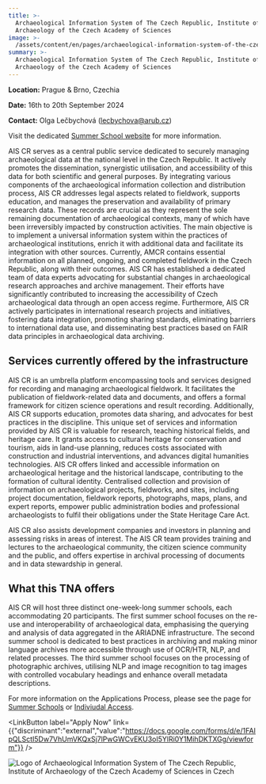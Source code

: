 ```yaml
---
title: >-
  Archaeological Information System of The Czech Republic, Institute of
  Archaeology of the Czech Academy of Sciences
image: >-
  /assets/content/en/pages/archaeological-information-system-of-the-czech-republic-institute-of-archaeology-of-the-czech-academy-of-sciences-brno-institute-of-archaeology-of-the-czech-academy-of-sciences-prague-brno-czech/image.jpg
summary: >-
  Archaeological Information System of The Czech Republic, Institute of
  Archaeology of the Czech Academy of Sciences
---
```

**Location:** Prague & Brno, Czechia

**Date:** 16th to 20th September 2024

**Contact:** Olga Lečbychová ([lecbychova@arub.cz](mailto:lecbychova@arub.cz))

Visit the dedicated [Summer School website](https://aiscr.cz/atRium) for more information.

AIS CR serves as a central public service dedicated to securely managing archaeological data at the national level in the Czech Republic. It actively promotes the dissemination, synergistic utilisation, and accessibility of this data for both scientific and general purposes. By integrating various components of the archaeological information collection and distribution process, AIS CR addresses legal aspects related to fieldwork, supports education, and manages the preservation and availability of primary research data. These records are crucial as they represent the sole remaining documentation of archaeological contexts, many of which have been irreversibly impacted by construction activities. The main objective is to implement a universal information system within the practices of archaeological institutions, enrich it with additional data and facilitate its integration with other sources. Currently, AMCR contains essential information on all planned, ongoing, and completed fieldwork in the Czech Republic, along with their outcomes. AIS CR has established a dedicated team of data experts advocating for substantial changes in archaeological research approaches and archive management. Their efforts have significantly contributed to increasing the accessibility of Czech archaeological data through an open access regime. Furthermore, AIS CR actively participates in international research projects and initiatives, fostering data integration, promoting sharing standards, eliminating barriers to international data use, and disseminating best practices based on FAIR data principles in archaeological data archiving.

## Services currently offered by the infrastructure

AIS CR is an umbrella platform encompassing tools and services designed for recording and managing
archaeological fieldwork. It facilitates the publication of fieldwork-related data and documents,
and offers a formal framework for citizen science operations and result recording. Additionally, AIS
CR supports education, promotes data sharing, and advocates for best practices in the discipline.
This unique set of services and information provided by AIS CR is valuable for research, teaching
historical fields, and heritage care. It grants access to cultural heritage for conservation and
tourism, aids in land-use planning, reduces costs associated with construction and industrial
interventions, and advances digital humanities technologies. AIS CR offers linked and accessible
information on archaeological heritage and the historical landscape, contributing to the formation
of cultural identity. Centralised collection and provision of information on archaeological
projects, fieldworks, and sites, including project documentation, fieldwork reports, photographs,
maps, plans, and expert reports, empower public administration bodies and professional
archaeologists to fulfil their obligations under the State Heritage Care Act.

AIS CR also assists development companies and investors in planning and assessing risks in areas of
interest. The AIS CR team provides training and lectures to the archaeological community, the
citizen science community and the public, and offers expertise in archival processing of documents
and in data stewardship in general.

## What this TNA offers

AIS CR will host three distinct one-week-long summer schools, each accommodating 20 participants.
The first summer school focuses on the re-use and interoperability of archaeological data,
emphasising the querying and analysis of data aggregated in the ARIADNE infrastructure. The second
summer school is dedicated to best practices in archiving and making minor language archives more
accessible through use of OCR/HTR, NLP, and related processes. The third summer school focuses on
the processing of photographic archives, utilising NLP and image recognition to tag images with
controlled vocabulary headings and enhance overall metadata descriptions.

For more information on the Applications Process, please see the page for [Summer Schools](https://atrium-research.eu/transnational-access-scheme-application-process-summer-schools) or [Indiviudal Access](https://atrium-research.eu/transnational-access-scheme-application-process-indiviudal-access).&#x20;

<LinkButton label="Apply Now" link={{"discriminant":"external","value":"https://docs.google.com/forms/d/e/1FAIpQLSctI5Dw7VhUmVKQxSj7lPwGWCvEKU3oI5YlRi0Y1MihDKTXGg/viewform"}} />



![Logo of Archaeological Information System of The Czech Republic, Institute of Archaeology of the Czech Academy of Sciences in Czech](/assets/content/en/pages/archaeological-information-system-of-the-czech-republic-institute-of-archaeology-of-the-czech-academy-of-sciences-brno-institute-of-archaeology-of-the-czech-academy-of-sciences-prague-brno-czech/logo.jpg)

